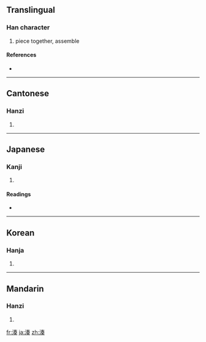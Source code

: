 {{also|凑}}
==Translingual==

===Han character===
{{Han char|rn=85|rad=水|as=09|sn=12|four=3513<sub>4</sub>|canj=水手大大 (EQKK)}}

# piece together, assemble

====References====
* {{Han ref|kx=0636.220|dkj=17822|dj=1043.200|hdz=31666.090|uh=6E4A|ud=28234|bh=B4EA|bd=46314}}

----

==Cantonese==

===Hanzi===
{{yue-hanzi|jyut=|y=chau3|sim=凑}}

# {{defn|Cantonese|sort=水09}}

----

==Japanese==

===Kanji===
{{ja-kanji|grade=|rs=水09}}

# {{defn|Japanese|sort=水09}}

====Readings====
* {{ja-readings|on=[[そう]] (sō)|kun=[[みなと]] (minato), [[あつまる]] (atsumaru)}}

----

==Korean==

===Hanja===
{{ko-hanja|hangeul=주|eumhun=|rv=ju|mr=chu|y=cwu}}

# {{defn|Korean|sort=水09}}

----

==Mandarin==

===Hanzi===
{{cmn-hanzi|sim=凑|pin=[[còu]] ([[cou4]])|wg=ts'ou<sup>4</sup>}}

# {{defn|Mandarin|sort=水09}}

[[fr:湊]]
[[ja:湊]]
[[zh:湊]]